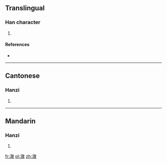 {{also|溆}}
==Translingual==

===Han character===
{{Han char|rn=85|rad=水|as=11|sn=14|four=38140|canj=EODK}}

# {{defn|Han|sort=水11}}

====References====
* {{Han ref|kx=0647.110|dkj=18176|dj=1057.100|hdz=31725.110|uh=6F35|ud=28469|bh=E2A9|bd=58025}}

----

==Cantonese==

===Hanzi===
{{yue-hanzi|jyut=|y=jeui6|sim=溆}}

# {{defn|lang=yue|sort=水11}}

----

==Mandarin==

===Hanzi===
{{cmn-hanzi|sim=溆|pin=[[xù]] ([[xu4]])|wg=hsü<sup>4</sup>}}

# {{defn|lang=cmn|sort=水11}}

[[fr:漵]]
[[pl:漵]]
[[zh:漵]]